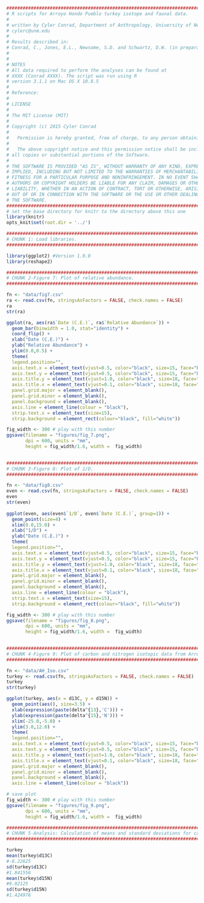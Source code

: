 ```r
#########################################################################################
# R scripts for Arroyo Hondo Pueblo turkey isotope and faunal data.
# 
# written by Cyler Conrad, Department of Anthropology, University of New Mexico
# cylerc@unm.edu
#
# Results described in:
# Conrad, C., Jones, E.L., Newsome, S.D. and Schwartz, D.W. (in preparation). Egg Use and Turkey Husbandry at Arroyo Hondo Pueblo (LA 12), New Mexico. Journal of Archaeoloical Science: Reports.
#
#
# NOTES
# All data required to perform the analyses can be found at
# XXXX (Conrad XXXX). The script was run using R 
# version 3.1.1 on Mac OS X 10.8.5
#
# Reference: 
#
# LICENSE
# 
# The MIT License (MIT)
# 
# Copyright (c) 2015 Cyler Conrad
#   
#   Permission is hereby granted, free of charge, to any person obtaining a copy of this software and associated documentation files (the "Software"), to deal in the Software without restriction, including without limitation the rights to use, copy, modify, merge, publish, distribute, sublicense, and/or sell copies of the Software, and to permit persons to whom the Software is furnished to do so, subject to the following conditions:
#   
#   The above copyright notice and this permission notice shall be included in
# all copies or substantial portions of the Software.
# 
# THE SOFTWARE IS PROVIDED "AS IS", WITHOUT WARRANTY OF ANY KIND, EXPRESS OR
# IMPLIED, INCLUDING BUT NOT LIMITED TO THE WARRANTIES OF MERCHANTABILITY,
# FITNESS FOR A PARTICULAR PURPOSE AND NONINFRINGEMENT. IN NO EVENT SHALL THE
# AUTHORS OR COPYRIGHT HOLDERS BE LIABLE FOR ANY CLAIM, DAMAGES OR OTHER
# LIABILITY, WHETHER IN AN ACTION OF CONTRACT, TORT OR OTHERWISE, ARISING FROM,
# OUT OF OR IN CONNECTION WITH THE SOFTWARE OR THE USE OR OTHER DEALINGS IN
# THE SOFTWARE.
################################################################################
# set the base directory for knitr to the directory above this one
library(knitr)
opts_knit$set(root.dir = '../')
```

```r
###############################################################################
# CHUNK 1: Load libraries.
################################################################################

library(ggplot2) #Version 1.0.0
library(reshape2)

```

```r
###############################################################################
# CHUNK 2-Figure 7: Plot of relative abundance.
################################################################################

fn <- "data/fig7.csv" 
ra <- read.csv(fn, stringsAsFactors = FALSE, check.names = FALSE)
ra
str(ra)

ggplot(ra, aes(ra$`Date (C.E.)`, ra$`Relative Abundance`)) +
  geom_bar(binwidth = 1.0, stat="identity") +
  coord_flip() +
  xlab("Date (C.E.)") +
  ylab("Relative Abundance") +
  ylim(0.0,0.5) +
  theme(
  legend.position="",
  axis.text.x = element_text(vjust=0.5, color="black", size=15, face="bold"),
  axis.text.y = element_text(vjust=0.5, color="black", size=15, face="bold"), 
  axis.title.y = element_text(vjust=1.0, color="black", size=18, face="bold"),
  axis.title.x = element_text(vjust=0.1, color="black", size=18, face="bold"),
  panel.grid.major = element_blank(),
  panel.grid.minor = element_blank(),
  panel.background = element_blank(), 
  axis.line = element_line(colour = "black"),
  strip.text.x = element_text(size=15),
  strip.background = element_rect(colour="black", fill="white"))

fig_width <- 300 # play with this number
ggsave(filename = "figures/fig_7.png",
       dpi = 600, units = "mm",
       height = fig_width/1.6, width =  fig_width)
  
```

```r
###############################################################################
# CHUNK 3-Figure 8: Plot of 1/D.
################################################################################

fn <- "data/fig8.csv" 
even <- read.csv(fn, stringsAsFactors = FALSE, check.names = FALSE)
even
str(even)
 
ggplot(even, aes(even$`1/D`, even$`Date (C.E.)`, group=1)) +
  geom_point(size=4) +
  xlim(0.0,15.0) +
  xlab("1/D") +
  ylab("Date (C.E.)") +
  theme(
  legend.position="",
  axis.text.x = element_text(vjust=0.5, color="black", size=15, face="bold"),
  axis.text.y = element_text(vjust=0.5, color="black", size=15, face="bold"), 
  axis.title.y = element_text(vjust=1.0, color="black", size=18, face="bold"),
  axis.title.x = element_text(vjust=0.1, color="black", size=18, face="bold"),
  panel.grid.major = element_blank(),
  panel.grid.minor = element_blank(), 
  panel.background = element_blank(), 
  axis.line = element_line(colour = "black"),
  strip.text.x = element_text(size=15),
  strip.background = element_rect(colour="black", fill="white"))

fig_width <- 300 # play with this number
ggsave(filename = "figures/fig_8.png",
       dpi = 600, units = "mm",
       height = fig_width/1.6, width =  fig_width)
  
```

```r
###############################################################################
# CHUNK 4-Figure 9: Plot of carbon and nitrogen isotopic data from Arroyo Hondo Pueblo.
################################################################################

fn <- "data/AH_Iso.csv"
turkey <- read.csv(fn, stringsAsFactors = FALSE, check.names = FALSE)
turkey
str(turkey) 

ggplot(turkey, aes(x = d13C, y = d15N)) + 
  geom_point(aes(), size=3.5) + 
  xlab(expression(paste(delta^{13},'C'))) + 
  ylab(expression(paste(delta^{15},'N'))) + 
  xlim(-25.0,-5.0) +
  ylim(3.0,12.0) +
  theme(
  legend.position="",
  axis.text.x = element_text(vjust=0.5, color="black", size=15, face="bold"),
  axis.text.y = element_text(vjust=0.5, color="black", size=15, face="bold"), 
  axis.title.y = element_text(vjust=1.0, color="black", size=18, face="bold"),
  axis.title.x = element_text(vjust=0.1, color="black", size=18, face="bold"),
  panel.grid.major = element_blank(),
  panel.grid.minor = element_blank(), 
  panel.background = element_blank(), 
  axis.line = element_line(colour = "black"))

# save plot
fig_width <- 300 # play with this number
ggsave(filename = "figures/fig_9.png",
       dpi = 600, units = "mm",
       height = fig_width/1.6, width =  fig_width)
```

```r
###############################################################################
# CHUNK 5-Analysis: Calculation of means and standard deviations for carbon and # nitrogen isotopic data. 
################################################################################

turkey
mean(turkey$d13C)
#-8.22625
sd(turkey$d13C)
#1.841556
mean(turkey$d15N)
#9.02125
sd(turkey$d15N)
#1.424976
```


